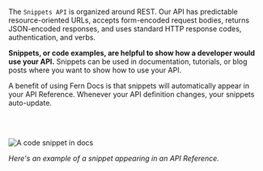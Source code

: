 The `Snippets API` is organized around REST. Our API has
predictable resource-oriented URLs, accepts form-encoded
request bodies, returns JSON-encoded responses, and uses
standard HTTP response codes, authentication, and verbs.

**Snippets, or code examples, are helpful to show how a
developer would use your API.** Snippets can be used in
documentation, tutorials, or blog posts where you want
to show how to use your API.

A benefit of using Fern Docs is that snippets will automatically
appear in your API Reference. Whenever your API definition
changes, your snippets auto-update.

<br />
<br />

![A code snippet in docs](https://fern-image-hosting.s3.amazonaws.com/snippet-example.png)

_Here's an example of a snippet appearing in an API Reference._

